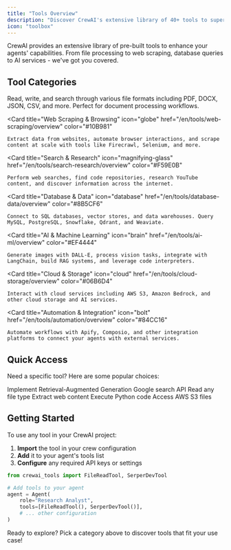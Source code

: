 ```yaml
---
title: "Tools Overview"
description: "Discover CrewAI's extensive library of 40+ tools to supercharge your AI agents"
icon: "toolbox"
---
```


CrewAI provides an extensive library of pre-built tools to enhance your agents' capabilities. From file processing to web scraping, database queries to AI services - we've got you covered.

## **Tool Categories**

<CardGroup cols={2}>
  <Card
    title="File & Document"
    icon="file-check"
    href="/en/tools/file-document/overview"
    color="#3B82F6"
  >
    Read, write, and search through various file formats including PDF, DOCX, JSON, CSV, and more. Perfect for document processing workflows.
  </Card>

  <Card
    title="Web Scraping & Browsing"
    icon="globe"
    href="/en/tools/web-scraping/overview"
    color="#10B981"
  >
    Extract data from websites, automate browser interactions, and scrape content at scale with tools like Firecrawl, Selenium, and more.
  </Card>

  <Card
    title="Search & Research"
    icon="magnifying-glass"
    href="/en/tools/search-research/overview"
    color="#F59E0B"
  >
    Perform web searches, find code repositories, research YouTube content, and discover information across the internet.
  </Card>

  <Card
    title="Database & Data"
    icon="database"
    href="/en/tools/database-data/overview"
    color="#8B5CF6"
  >
    Connect to SQL databases, vector stores, and data warehouses. Query MySQL, PostgreSQL, Snowflake, Qdrant, and Weaviate.
  </Card>

  <Card
    title="AI & Machine Learning"
    icon="brain"
    href="/en/tools/ai-ml/overview"
    color="#EF4444"
  >
    Generate images with DALL-E, process vision tasks, integrate with LangChain, build RAG systems, and leverage code interpreters.
  </Card>

  <Card
    title="Cloud & Storage"
    icon="cloud"
    href="/en/tools/cloud-storage/overview"
    color="#06B6D4"
  >
    Interact with cloud services including AWS S3, Amazon Bedrock, and other cloud storage and AI services.
  </Card>

  <Card
    title="Automation & Integration"
    icon="bolt"
    href="/en/tools/automation/overview"
    color="#84CC16"
  >
    Automate workflows with Apify, Composio, and other integration platforms to connect your agents with external services.
  </Card>
</CardGroup>

## **Quick Access**

Need a specific tool? Here are some popular choices:

<CardGroup cols={3}>
  <Card title="RAG Tool" icon="image" href="/en/tools/ai-ml/ragtool">
    Implement Retrieval-Augmented Generation
  </Card>
  <Card title="Serper Dev" icon="book-atlas" href="/en/tools/search-research/serperdevtool">
    Google search API
  </Card>
  <Card title="File Read" icon="file" href="/en/tools/file-document/filereadtool">
    Read any file type
  </Card>
  <Card title="Scrape Website" icon="globe" href="/en/tools/web-scraping/scrapewebsitetool">
    Extract web content
  </Card>
  <Card title="Code Interpreter" icon="code" href="/en/tools/ai-ml/codeinterpretertool">
    Execute Python code
  </Card>
  <Card title="S3 Reader" icon="cloud" href="/en/tools/cloud-storage/s3readertool">
    Access AWS S3 files
  </Card>
</CardGroup>

## **Getting Started**

To use any tool in your CrewAI project:

1. **Import** the tool in your crew configuration
2. **Add** it to your agent's tools list
3. **Configure** any required API keys or settings

```python
from crewai_tools import FileReadTool, SerperDevTool

# Add tools to your agent
agent = Agent(
    role="Research Analyst",
    tools=[FileReadTool(), SerperDevTool()],
    # ... other configuration
)
```

Ready to explore? Pick a category above to discover tools that fit your use case!

